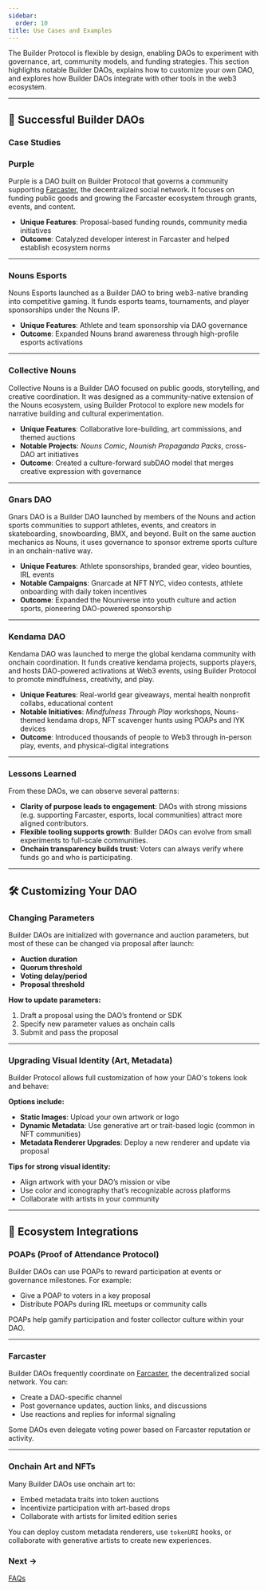 ```yaml
---
sidebar:
  order: 10
title: Use Cases and Examples
---
```


The Builder Protocol is flexible by design, enabling DAOs to experiment with governance, art, community models, and funding strategies. This section highlights notable Builder DAOs, explains how to customize your own DAO, and explores how Builder DAOs integrate with other tools in the web3 ecosystem.

---

## 🌟 Successful Builder DAOs

### Case Studies

### **Purple**

Purple is a DAO built on Builder Protocol that governs a community supporting [Farcaster](https://www.farcaster.xyz/), the decentralized social network. It focuses on funding public goods and growing the Farcaster ecosystem through grants, events, and content.

- **Unique Features**: Proposal-based funding rounds, community media initiatives
- **Outcome**: Catalyzed developer interest in Farcaster and helped establish ecosystem norms

---

### **Nouns Esports**

Nouns Esports launched as a Builder DAO to bring web3-native branding into competitive gaming. It funds esports teams, tournaments, and player sponsorships under the Nouns IP.

- **Unique Features**: Athlete and team sponsorship via DAO governance
- **Outcome**: Expanded Nouns brand awareness through high-profile esports activations

---

### **Collective Nouns**

Collective Nouns is a Builder DAO focused on public goods, storytelling, and creative coordination. It was designed as a community-native extension of the Nouns ecosystem, using Builder Protocol to explore new models for narrative building and cultural experimentation.

- **Unique Features**: Collaborative lore-building, art commissions, and themed auctions
- **Notable Projects**: *Nouns Comic*, *Nounish Propaganda Packs*, cross-DAO art initiatives
- **Outcome**: Created a culture-forward subDAO model that merges creative expression with governance

---

### **Gnars DAO**

Gnars DAO is a Builder DAO launched by members of the Nouns and action sports communities to support athletes, events, and creators in skateboarding, snowboarding, BMX, and beyond. Built on the same auction mechanics as Nouns, it uses governance to sponsor extreme sports culture in an onchain-native way.

- **Unique Features**: Athlete sponsorships, branded gear, video bounties, IRL events
- **Notable Campaigns**: Gnarcade at NFT NYC, video contests, athlete onboarding with daily token incentives
- **Outcome**: Expanded the Nouniverse into youth culture and action sports, pioneering DAO-powered sponsorship

---

### **Kendama DAO**

Kendama DAO was launched to merge the global kendama community with onchain coordination. It funds creative kendama projects, supports players, and hosts DAO-powered activations at Web3 events, using Builder Protocol to promote mindfulness, creativity, and play.

- **Unique Features**: Real-world gear giveaways, mental health nonprofit collabs, educational content
- **Notable Initiatives**: *Mindfulness Through Play* workshops, Nouns-themed kendama drops, NFT scavenger hunts using POAPs and IYK devices
- **Outcome**: Introduced thousands of people to Web3 through in-person play, events, and physical-digital integrations

---

### Lessons Learned

From these DAOs, we can observe several patterns:

- **Clarity of purpose leads to engagement**: DAOs with strong missions (e.g. supporting Farcaster, esports, local communities) attract more aligned contributors.
- **Flexible tooling supports growth**: Builder DAOs can evolve from small experiments to full-scale communities.
- **Onchain transparency builds trust**: Voters can always verify where funds go and who is participating.

---

## 🛠️ Customizing Your DAO

### Changing Parameters

Builder DAOs are initialized with governance and auction parameters, but most of these can be changed via proposal after launch:

- **Auction duration**
- **Quorum threshold**
- **Voting delay/period**
- **Proposal threshold**

**How to update parameters:**

1. Draft a proposal using the DAO’s frontend or SDK
2. Specify new parameter values as onchain calls
3. Submit and pass the proposal

---

### Upgrading Visual Identity (Art, Metadata)

Builder Protocol allows full customization of how your DAO's tokens look and behave:

**Options include:**

- **Static Images**: Upload your own artwork or logo
- **Dynamic Metadata**: Use generative art or trait-based logic (common in NFT communities)
- **Metadata Renderer Upgrades**: Deploy a new renderer and update via proposal

**Tips for strong visual identity:**

- Align artwork with your DAO’s mission or vibe
- Use color and iconography that’s recognizable across platforms
- Collaborate with artists in your community


---

## 🔌 Ecosystem Integrations

### POAPs (Proof of Attendance Protocol)

Builder DAOs can use POAPs to reward participation at events or governance milestones. For example:

- Give a POAP to voters in a key proposal
- Distribute POAPs during IRL meetups or community calls

POAPs help gamify participation and foster collector culture within your DAO.

---

### Farcaster

Builder DAOs frequently coordinate on [Farcaster](https://www.farcaster.xyz/), the decentralized social network. You can:

- Create a DAO-specific channel
- Post governance updates, auction links, and discussions
- Use reactions and replies for informal signaling

Some DAOs even delegate voting power based on Farcaster reputation or activity.

---

### Onchain Art and NFTs

Many Builder DAOs use onchain art to:

- Embed metadata traits into token auctions
- Incentivize participation with art-based drops
- Collaborate with artists for limited edition series

You can deploy custom metadata renderers, use `tokenURI` hooks, or collaborate with generative artists to create new experiences.


### Next →

[FAQs](FAQs%20216e03c2c451818688b6dba05a4e7ea9.md)
